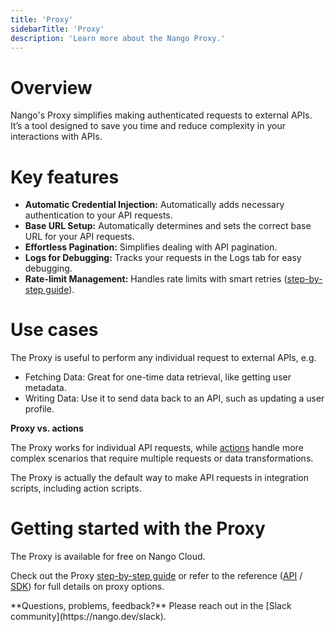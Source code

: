 ```yaml
---
title: 'Proxy'
sidebarTitle: 'Proxy'
description: 'Learn more about the Nango Proxy.'
---
```


# Overview

Nango's Proxy simplifies making authenticated requests to external APIs. It’s a tool designed to save you time and reduce complexity in your interactions with APIs.

# Key features

- **Automatic Credential Injection:** Automatically adds necessary authentication to your API requests.
- **Base URL Setup:** Automatically determines and sets the correct base URL for your API requests.
- **Effortless Pagination:** Simplifies dealing with API pagination.
- **Logs for Debugging:** Tracks your requests in the Logs tab for easy debugging.
- **Rate-limit Management:** Handles rate limits with smart retries ([step-by-step guide](/customize/guides/advanced/handle-rate-limits)).

# Use cases

The Proxy is useful to perform any individual request to external APIs, e.g.

- Fetching Data: Great for one-time data retrieval, like getting user metadata.
- Writing Data: Use it to send data back to an API, such as updating a user profile.

**Proxy vs. actions**

The Proxy works for individual API requests, while [actions](/understand/concepts/actions) handle more complex scenarios that require multiple requests or data transformations.

<Tip>
The Proxy is actually the default way to make API requests in integration scripts, including action scripts.
</Tip>

# Getting started with the Proxy

<Tip>
The Proxy is available for free on Nango Cloud.
</Tip>

Check out the Proxy [step-by-step guide](/integrate/guides/proxy-requests-to-an-api) or refer to the reference ([API](/reference/api/proxy/get) / [SDK](/reference/sdks/node#proxy)) for full details on proxy options.

<Tip>
**Questions, problems, feedback?** Please reach out in the [Slack community](https://nango.dev/slack).
</Tip>
